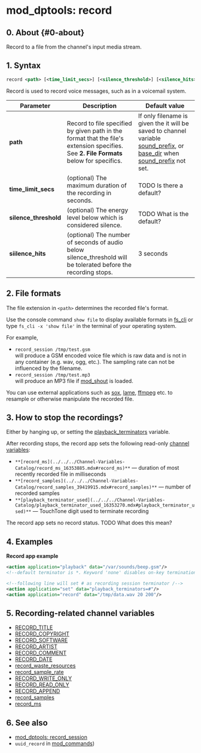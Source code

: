 
# mod_dptools: record 



## 0\. About {#0-about}

Record to a file from the channel's input media stream.

## 1\. Syntax

```xml
record <path> [<time_limit_secs>] [<silence_threshold>] [<silence_hits>]
```

Record is used to record voice messages, such as in a voicemail system.

| Parameter              | Description                                                                                                                             | Default value                                                                                                                                                                                                                |
| ---------------------- | --------------------------------------------------------------------------------------------------------------------------------------- | ---------------------------------------------------------------------------------------------------------------------------------------------------------------------------------------------------------------------------- |
| **path**               | Record to file specified by given path in the format that the file's extension specifies. See **2\. File Formats** below for specifics. | If only filename is given the it will be saved to channel variable [sound\_prefix](../../../Channel-Variables-Catalog/sound_prefix_16353267.mdx), or [base\_dir](../../../Channel-Variables-Catalog/base_dir_17170736.mdx) when [sound\_prefix](../../../Channel-Variables-Catalog/sound_prefix_16353267.mdx) not set. |
| **time\_limit\_secs**  | (optional) The maximum duration of the recording in seconds.                                                                            | TODO Is there a default?                                                                                                                                                                                                     |
| **silence\_threshold** | (optional) The energy level below which is considered silence.                                                                          | TODO What is the default?                                                                                                                                                                                                    |
| **siilence\_hits**     | (optional) The number of seconds of audio below silence\_threshold will be tolerated before the recording stops.                        | 3 seconds                                                                                                                                                                                                                    |

## 2\. File formats

The file extension in `<path>` determines the recorded file's format. 

Use the console command `show file` to display available formats in [fs\_cli](../../Client-and-Developer-Interfaces/1048948.mdx) or type `fs_cli -x 'show file'` in the terminal of your operating system.

For example,

* `record_session /tmp/test.gsm`  
will produce a GSM encoded voice file which is raw data and is not in any container (e.g. wav, ogg, etc.). The sampling rate can not be influenced by the filename.
* `record_session /tmp/test.mp3`  
will produce an MP3 file if [mod\_shout](../mod_shout_3965531.mdx#21-play) is loaded.

You can use external applications such as [sox](http://sox.sourceforge.net/), [lame](http://lame.sourceforge.net/), [ffmpeg](https://ffmpeg.org/) etc. to resample or otherwise manipulate the recorded file.

## 3\. How to stop the recordings?

Either by hanging up, or setting the [playback\_terminators](../../../Channel-Variables-Catalog/playback_terminators_16353264.mdx#0-about) variable.

After recording stops, the record app sets the following read-only [channel variables](../../Introduction/Variables/index.mdx#0-about): 

* `**[record_ms](../../../Channel-Variables-Catalog/record_ms_16353885.mdx#record_ms)**` — duration of most recently recorded file in milliseconds
* `**[record_samples](../../../Channel-Variables-Catalog/record_samples_39419915.mdx#record_samples)**` — number of recorded samples
* `**[playback_terminator_used](../../../Channel-Variables-Catalog/playback_terminator_used_16353270.mdx#playback_terminator_used)**` — TouchTone digit used to terminate recording

The record app sets no record status. TODO What does this mean?

## 4\. Examples

**Record app example**

```xml
<action application="playback" data="/var/sounds/beep.gsm"/>
<!--default terminator is *. Keyword 'none' disables on-key termination /-->

<!--following line will set # as recording session terminator /-->
<action application="set" data="playback_terminators=#"/> 
<action application="record" data="/tmp/data.wav 20 200"/>
```

## 5\. Recording-related channel variables

* [RECORD\_TITLE](../../../Channel-Variables-Catalog/RECORD_TITLE_16352865.mdx)
* [RECORD\_COPYRIGHT](../../../Channel-Variables-Catalog/RECORD_COPYRIGHT_16352868.mdx)
* [RECORD\_SOFTWARE](../../../Channel-Variables-Catalog/RECORD_SOFTWARE_16352871.mdx)
* [RECORD\_ARTIST](../../../Channel-Variables-Catalog/RECORD_ARTIST_16352874.mdx)
* [RECORD\_COMMENT](../../../Channel-Variables-Catalog/RECORD_COMMENT_16352877.mdx)
* [RECORD\_DATE](../../../Channel-Variables-Catalog/RECORD_DATE_16352880.mdx)
* [record\_waste\_resources](../../../Channel-Variables-Catalog/record_waste_resources_16352905.mdx)
* [record\_sample\_rate](../../../Channel-Variables-Catalog/record_sample_rate_16353888.mdx)
* [RECORD\_WRITE\_ONLY](../../../Channel-Variables-Catalog/RECORD_WRITE_ONLY_16354620.mdx)
* [RECORD\_READ\_ONLY](../../../Channel-Variables-Catalog/RECORD_READ_ONLY_16353891.mdx)
* [RECORD\_APPEND](../../../Channel-Variables-Catalog/RECORD_APPEND_16353876.mdx)
* [record\_samples](../../../Channel-Variables-Catalog/record_samples_39419915.mdx)
* [record\_ms](../../../Channel-Variables-Catalog/record_ms_16353885.mdx)

## 6\. See also

* [mod\_dptools: record\_session](./6587110.mdx#about)
* `uuid_record` in [mod\_commands](../mod_commands_1966741.mdx))

  

